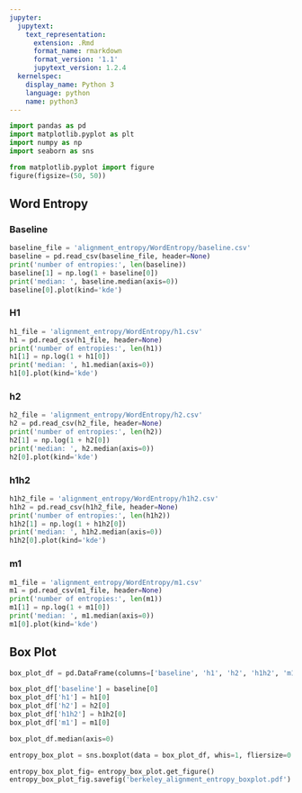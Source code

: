 ```yaml
---
jupyter:
  jupytext:
    text_representation:
      extension: .Rmd
      format_name: rmarkdown
      format_version: '1.1'
      jupytext_version: 1.2.4
  kernelspec:
    display_name: Python 3
    language: python
    name: python3
---
```


```python
import pandas as pd
import matplotlib.pyplot as plt
import numpy as np
import seaborn as sns
```

```python
from matplotlib.pyplot import figure
figure(figsize=(50, 50))
```

## Word Entropy


### Baseline

```python
baseline_file = 'alignment_entropy/WordEntropy/baseline.csv'
baseline = pd.read_csv(baseline_file, header=None)
print('number of entropies:', len(baseline))
baseline[1] = np.log(1 + baseline[0])
print('median: ', baseline.median(axis=0))
baseline[0].plot(kind='kde')
```

### H1

```python
h1_file = 'alignment_entropy/WordEntropy/h1.csv'
h1 = pd.read_csv(h1_file, header=None)
print('number of entropies:', len(h1))
h1[1] = np.log(1 + h1[0])
print('median: ', h1.median(axis=0))
h1[0].plot(kind='kde')
```

### h2

```python
h2_file = 'alignment_entropy/WordEntropy/h2.csv'
h2 = pd.read_csv(h2_file, header=None)
print('number of entropies:', len(h2))
h2[1] = np.log(1 + h2[0])
print('median: ', h2.median(axis=0))
h2[0].plot(kind='kde')
```

### h1h2

```python
h1h2_file = 'alignment_entropy/WordEntropy/h1h2.csv'
h1h2 = pd.read_csv(h1h2_file, header=None)
print('number of entropies:', len(h1h2))
h1h2[1] = np.log(1 + h1h2[0])
print('median: ', h1h2.median(axis=0))
h1h2[0].plot(kind='kde')
```

### m1

```python
m1_file = 'alignment_entropy/WordEntropy/m1.csv'
m1 = pd.read_csv(m1_file, header=None)
print('number of entropies:', len(m1))
m1[1] = np.log(1 + m1[0])
print('median: ', m1.median(axis=0))
m1[0].plot(kind='kde')
```

## Box Plot

```python
box_plot_df = pd.DataFrame(columns=['baseline', 'h1', 'h2', 'h1h2', 'm1'])
```

```python
box_plot_df['baseline'] = baseline[0]
box_plot_df['h1'] = h1[0]
box_plot_df['h2'] = h2[0]
box_plot_df['h1h2'] = h1h2[0]
box_plot_df['m1'] = m1[0]
```

```python
box_plot_df.median(axis=0)
```

```python
entropy_box_plot = sns.boxplot(data = box_plot_df, whis=1, fliersize=0.5, color='white', orient='h') 
```

```python
entropy_box_plot_fig= entropy_box_plot.get_figure()
entropy_box_plot_fig.savefig('berkeley_alignment_entropy_boxplot.pdf')
```
